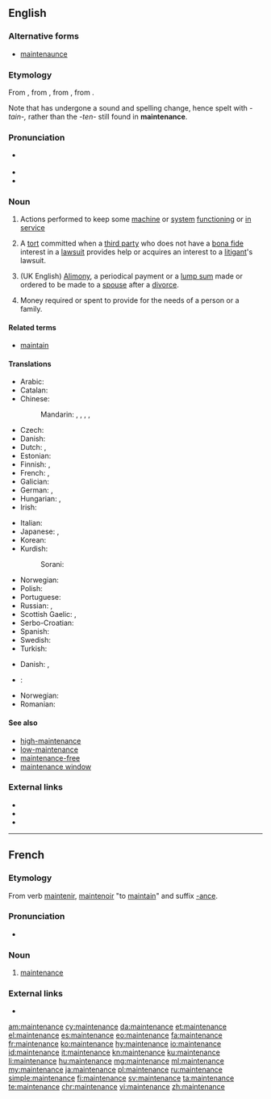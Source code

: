 ==English==

{{wikipedia}}

===Alternative forms===
* [[maintenaunce]]

===Etymology===
From {{etyl|enm|en}} {{term|mayntenaunce|lang=enm}}, from {{etyl|fro|en}} {{term|maintenance|lang=fro}}, from {{term|maintenir|lang=fro}}, from {{etyl|la|en}} {{term||[[manus]] [[tenere]]|to hold in the hand}}.

Note that {{term|maintain|lang=en}} has undergone a sound and spelling change, hence spelt with ''-tain-,'' rather than the ''-ten-'' still found in '''maintenance'''.

===Pronunciation===
* {{a|Canada}} {{IPA|/ˈmeɪntɪnəns/|lang=en}}
* {{IPA|/ˈmeɪntənəns/|lang=en}}
* {{audio|En-us-maintenance.ogg|Audio (US)|lang=en}}

===Noun===
{{en-noun}}

# Actions performed to keep some [[machine]] or [[system]] [[functioning]] or [[in service]]
# {{context|legal|lang=en}} A [[tort]] committed when a [[third party]] who does not have a [[bona fide]] interest in a [[lawsuit]] provides help or acquires an interest to a [[litigant]]'s lawsuit.
# {{context|legal|lang=en}} (UK English) [[alimony|Alimony]], a periodical payment or a [[lump sum]] made or ordered to be made to a [[spouse]] after a [[divorce]].
# Money required or spent to provide for the needs of a person or a family. 

====Related terms====
* [[maintain]]

====Translations====
{{trans-top|keeping a machine in service}}
* Arabic: {{t|ar|صيانة|f|tr=Siyaana}}
* Catalan: {{t|ca|manteniment|m}}
* Chinese:
*: Mandarin: {{t+|cmn|保養|sc=Hani}}, {{t+|cmn|保养|tr=bǎoyǎng|sc=Hani}}, {{t+|cmn|維持|sc=Hani}}, {{t+|cmn|维持|tr=wéichí|sc=Hani}}, {{t+|cmn|保守|tr=bǎoshǒu|sc=Hani}}
* Czech: {{t|cs|údržba|f}}
* Danish: {{t|da|vedligeholdelse|c}}
* Dutch: {{t+|nl|onderhoud|n}}, {{t|nl|handhaving|f}}
* Estonian: {{t|et|hooldus}}
* Finnish: {{t|fi|huolto}}, {{t+|fi|kunnossapito}}
* French: {{t+|fr|entretien|m}}, {{t+|fr|maintenance|f}}
* Galician: {{t+|gl|mantemento|m}}
* German: {{t+|de|Instandhaltung|f}}, {{t+|de|Wartung|f}}
* Hungarian: {{t|hu|szervíz}}, {{t+|hu|karbantartás}}
* Irish: {{t|ga|coinneáil|f}}
{{trans-mid}}
* Italian: {{t+|it|manutenzione|f}}
* Japanese: {{t+|ja|保守|tr=hoshu}}, {{t+|ja|維持|tr=iji}}
* Korean: {{t+|ko|보존|sc=Hang}}
* Kurdish:
*: Sorani: {{t|ku|خزمه‌ت|tr=xizmet|sc=ku-Arab}}
* Norwegian: {{t|no|vedlikehold|n}}
* Polish: {{t|pl|konserwacja|f}}
* Portuguese: {{t+|pt|manutenção|f}}
* Russian: {{t+|ru|обслуживание|n|tr=obsluživanije}}, {{t+|ru|ремонт|m|tr=remónt}}
* Scottish Gaelic: {{t|gd|gleidheadh|m}}, {{t|gd|cumail suas|f}}
* Serbo-Croatian: {{t|sh|održavanje|n}}
* Spanish: {{t+|es|mantenimiento|m}}
* Swedish: {{t+|sv|underhåll|n}}
* Turkish: {{t+|tr|bakım}}
{{trans-bottom}}

{{trans-top|tort}}
* Danish: {{t|da|hævdelse|c}}, {{t|da|forsvar|n}}
{{trans-mid}}
{{trans-bottom}}

{{checktrans-top}}
* {{ttbc|ar}}: {{l|ar|صيانة}} {{IPAchar|(ʂiyāna)}} {{g|f}}
* Norwegian: {{t-check|no|vedlikehold}}
* Romanian: {{t-check|ro|întreținere|f}}
{{trans-bottom}}

====See also====
* [[high-maintenance]]
* [[low-maintenance]]
* [[maintenance-free]]
* [[maintenance window]]

===External links===
* {{R:Webster 1913}}
* {{R:Century 1911}}
* {{R:OneLook}}

----

==French==

===Etymology===
From verb [[maintenir]], [[maintenoir]] "to [[maintain]]" and suffix [[-ance]].

===Pronunciation===
* {{audio|Fr-Paris--maintenance.ogg|Audio (Paris)|lang=fr}}

===Noun===
{{fr-noun|f}}

# [[#English|maintenance]]

===External links===
* {{R:TLFi}}

[[am:maintenance]]
[[cy:maintenance]]
[[da:maintenance]]
[[et:maintenance]]
[[el:maintenance]]
[[es:maintenance]]
[[eo:maintenance]]
[[fa:maintenance]]
[[fr:maintenance]]
[[ko:maintenance]]
[[hy:maintenance]]
[[io:maintenance]]
[[id:maintenance]]
[[it:maintenance]]
[[kn:maintenance]]
[[ku:maintenance]]
[[li:maintenance]]
[[hu:maintenance]]
[[mg:maintenance]]
[[ml:maintenance]]
[[my:maintenance]]
[[ja:maintenance]]
[[pl:maintenance]]
[[ru:maintenance]]
[[simple:maintenance]]
[[fi:maintenance]]
[[sv:maintenance]]
[[ta:maintenance]]
[[te:maintenance]]
[[chr:maintenance]]
[[vi:maintenance]]
[[zh:maintenance]]